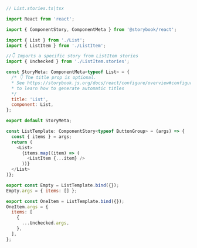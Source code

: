 ```js
// List.stories.ts|tsx

import React from 'react';

import { ComponentStory, ComponentMeta } from '@storybook/react';

import { List } from './List';
import { ListItem } from './ListItem';

//👇 Imports a specific story from ListItem stories
import { Unchecked } from './ListItem.stories';

const StoryMeta: ComponentMeta<typeof List> = {
  /* 👇 The title prop is optional.
  * See https://storybook.js.org/docs/react/configure/overview#configure-story-loading
  * to learn how to generate automatic titles
  */
  title: 'List',
  component: List,
};

export default StoryMeta;

const ListTemplate: ComponentStory<typeof ButtonGroup> = (args) => {
  const { items } = args;
  return (
    <List>
      {items.map((item) => (
        <ListItem {...item} />
      ))}
  </List>
)};

export const Empty = ListTemplate.bind({});
Empty.args = { items: [] };

export const OneItem = ListTemplate.bind({});
OneItem.args = {
  items: [
    {
      ...Unchecked.args,
    },
  ],
};
```